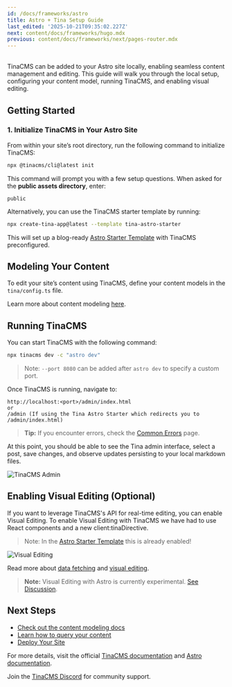 ```yaml
---
id: /docs/frameworks/astro
title: Astro + Tina Setup Guide
last_edited: '2025-10-21T09:35:02.227Z'
next: content/docs/frameworks/hugo.mdx
previous: content/docs/frameworks/next/pages-router.mdx
---
```


\
TinaCMS can be added to your Astro site locally, enabling seamless content management and editing. This guide will walk you through the local setup, configuring your content model, running TinaCMS, and enabling visual editing.

## Getting Started

### 1. Initialize TinaCMS in Your Astro Site

From within your site’s root directory, run the following command to initialize TinaCMS:

```bash
npx @tinacms/cli@latest init
```

This command will prompt you with a few setup questions. When asked for the **public assets directory**, enter:

```
public
```

Alternatively, you can use the TinaCMS starter template by running:

```bash
npx create-tina-app@latest --template tina-astro-starter
```

This will set up a blog-ready [Astro Starter Template](https://github.com/tinacms/tina-astro-starter) with TinaCMS preconfigured.

## Modeling Your Content

To edit your site’s content using TinaCMS, define your content models in the `tina/config.ts` file.

Learn more about content modeling [here](/docs/schema/).

## Running TinaCMS

You can start TinaCMS with the following command:

```bash
npx tinacms dev -c "astro dev"
```

> Note: `--port 8080` can be added after `astro dev` to specify a custom port.

Once TinaCMS is running, navigate to:

```
http://localhost:<port>/admin/index.html
or
/admin (If using the Tina Astro Starter which redirects you to /admin/index.html)
```

> **Tip:** If you encounter errors, check the [Common Errors](/docs/forestry/common-errors) page.

At this point, you should be able to see the Tina admin interface, select a post, save changes, and observe updates persisting to your local markdown files.

![TinaCMS Admin](/img/hugo-tina-admin-screenshot.png)

## Enabling Visual Editing (Optional)

If you want to leverage TinaCMS's API for real-time editing, you can enable Visual Editing. To enable Visual Editing with TinaCMS we have had to use React components and a new client\:tinaDirective.

> Note: In the [Astro Starter Template](https://github.com/tinacms/tina-astro-starter) this is already enabled!

![Visual Editing](/gif/blocks.gif)

Read more about [data fetching](/docs/features/data-fetching/) and [visual editing](/docs/contextual-editing/overview/).

> **Note:** Visual Editing with Astro is currently experimental. [See Discussion](https://github.com/tinacms/tinacms/discussions/3399).

## Next Steps

* [Check out the content modeling docs](/docs/schema/)
* [Learn how to query your content](/docs/features/data-fetching/)
* [Deploy Your Site](/docs/tinacloud)

For more details, visit the official [TinaCMS documentation](https://tina.io/docs/) and [Astro documentation](https://astro.build/docs/).

Join the [TinaCMS Discord](https://discord.gg/suurtdwX) for community support.

